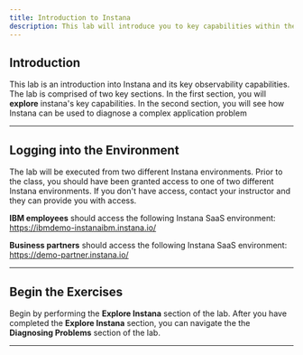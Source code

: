 ```yaml
--- 
title: Introduction to Instana
description: This lab will introduce you to key capabilities within the Instana obersvability platform.
---
```


## Introduction

This lab is an introduction into Instana and its key observability capabilities.  The lab is comprised of two key sections.  In the first section,
you will **explore** instana's key capabilities.  In the second section, you will see how Instana can be used to diagnose a complex application problem

***

## Logging into the Environment

The lab will be executed from two different Instana environments.  Prior to the class, you should have been granted access to one of two different Instana environments.
If you don't have access, contact your instructor and they can provide you with access.

**IBM employees** should access the following Instana SaaS environment:  https://ibmdemo-instanaibm.instana.io/

**Business partners** should access the following Instana SaaS environment:  https://demo-partner.instana.io/

***

## Begin the Exercises
Begin by performing the **Explore Instana** section of the lab.  After you have completed the **Explore Instana** section, you can navigate the the **Diagnosing Problems** section of the lab.


***

